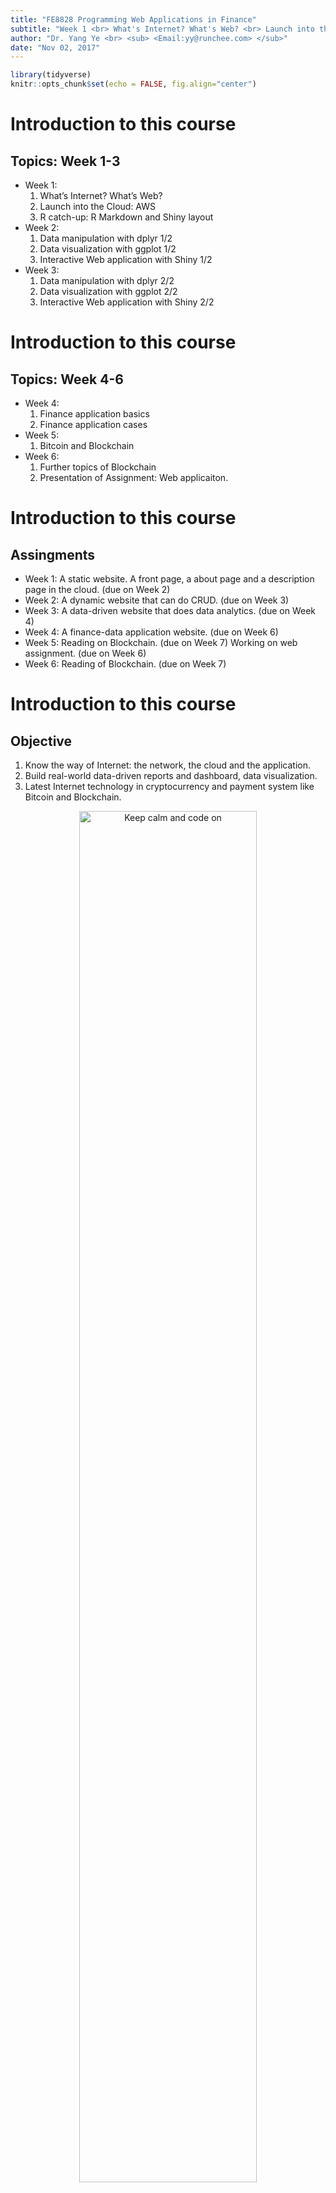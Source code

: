 ```yaml
---
title: "FE8828 Programming Web Applications in Finance"
subtitle: "Week 1 <br> What's Internet? What's Web? <br> Launch into the Cloud <br> Catch-up with R"
author: "Dr. Yang Ye <br> <sub> <Email:yy@runchee.com> </sub>"
date: "Nov 02, 2017"
---
```


```r
library(tidyverse)
knitr::opts_chunk$set(echo = FALSE, fig.align="center")
```

# Introduction to this course

## Topics: Week 1-3

- Week 1:
    #. What's Internet? What's Web?
    #. Launch into the Cloud: AWS
    #. R catch-up: R Markdown and Shiny layout
- Week 2:
    #. Data manipulation with dplyr 1/2
    #. Data visualization with ggplot 1/2
    #. Interactive Web application with Shiny 1/2
- Week 3:
    #. Data manipulation with dplyr 2/2
    #. Data visualization with ggplot 2/2
    #. Interactive Web application with Shiny 2/2

# Introduction to this course

## Topics: Week 4-6

- Week 4:
    #. Finance application basics
    #. Finance application cases
- Week 5:
    #. Bitcoin and Blockchain
- Week 6:
    #. Further topics of Blockchain
    #. Presentation of Assignment: Web applicaiton.

# Introduction to this course
## Assingments

- Week 1: A static website. A front page, a about page and a description page in the cloud. (due on Week 2)
- Week 2: A dynamic website that can do CRUD. (due on Week 3)
- Week 3: A data-driven website that does data analytics.  (due on Week 4)
- Week 4: A finance-data application website. (due on Week 6)
- Week 5: Reading on Blockchain. (due on Week 7) Working on web assignment. (due on Week 6)
- Week 6: Reading of Blockchain. (due on Week 7)

# Introduction to this course
## Objective
1. Know the way of Internet: the network, the cloud and the application. 
2. Build real-world data-driven reports and dashboard, data visualization.
3. Latest Internet technology in cryptocurrency and payment system like Bitcoin and Blockchain.

<center>![](imgs/keep-calm-code-on.jpg "Keep calm and code on"){width=75%}</center>



# Lecture 01: What's Internet? What's Web?

#
<center>![](imgs/Internet_map_1024.jpg "Internet"){width=75%}</center>

# Introduction

    A network is to connet the dots.

<center>![](imgs/dot-to-dot-connect-the-dots.jpg "Connect the dots"){width=75%}</center>

    Internet is a super network of the world.

<center>![](imgs/network_connect_dots.jpg "Connect the dots"){width=75%}</center>

# What happens to a computer network?

We need to talk to each other.

Layout: Star v.s. inter-connected.

* In a fully inter-connected network, 

1. Information turns to Packet

<center>![](imgs/tcp_header.gif "Network packet"){width=75%}</center>

2. Protocol designs the packet
TCP/IP Protocol - Internet protocol suite

<center>![](imgs/tcp-ip.png "TCP/IP"){width=75%}</center>

Why the Internet succeeded?

What does TCP/IP gives?

The Defense Advanced Research Projects Agency (DARPA), the research branch of the U.S. Department of Defense, created the TCP/IP model in the 1970s for use in ARPANET, a wide area network that preceded the internet.

Four layer approach:
<center>![](imgs/640px-UDP_encapsulation.svg.png "TCP/IP"){width=75%}</center>

3. Infrastructure is to route the packets to the destination.

<center>![](imgs/wireshark-packets.jpg "Wireshark capture of the network"){width=75%}</center>

Locally efficient but not very smart. Tries to be very smart.
leaves space for improvement. Every equipment manufacturer can improve.
Scalable.

# Layered structure:

Low level address

What happens after the cable is plugged in?
<center>![](imgs/cables-plug.jpg "Plug into the network"){width=75%}</center>

* Every network device has a hardware address
* 
When a computer connects to the network, the DHCP client, generally a component of the operating system sends out a DHCP request and recieves an offer from a DHCP server. The offer generally contains:

An IP Address
A subnet mask for that IP address

A gateway that should be used for off-network requests (like those going via the internet)
One or more DNS server addresses so the computer knows where to send DNS requests.
Connecting to a Router

When you plug your computer into a router or associate your wireless adapter with an access point, the computer will usually receive a DHCP response directly from the router, which may itself have requested an IP from the ISP for the interface the modem uses. it will then route traffic from the computer via it's interface connected to the modem where appropriate.

# Image of network plug/wireless network/fibre/underwater fiber.

# DHCP/DNS/Gateway
Home networking guide.

# HTTP(S) protocols

# HTML and WWW

_www._ used be a popular prefix to the website. E.g. www.yahoo.com. Together with _ftp._, _gopher._. It means the domain is serving different services. www for Web, ftp for FTP, gopher for Gopher (you don't what it is).
However, that era is gone. Now it is abbreviated, google.com, facebook.com, uber.com. Not www.....

XML grew out of the document markup world. 

# URL




3.	Development Tools

4.	Amazon Web Services:
4.1.	How to setup S3 for storage, EC2 for virtual machine, Route 53 for DNS.
Reading: TBC
Assignment:
+ Setup a website with AWS.
+ Write a markdown document and publish it website.
+ Use JavaScript to manipulate web page parts

Use programming language to process and present data	Know how to program R and JavaScript for data-driven interactive applications

+ Logic thinking of data processing technical.
+ Clarity in data visualization
+ Dealing the complexity of handling user-interaction.


# Lecture 02: AWS

AWS ways of signing up
* Sign-up with an AWS acccount
* Sign-up AWS Educate acccount
* Apply credit from AWS Educate
* Claim credit from AWS

1. With their own AWS account
Students will need to either create a new AWS account or use one that they've already created. Their AWS account needs to be fully activated by completing phone verification steps and adding a valid credit card. They will need to select the AWS Account option and enter their 12 digit AWS Account ID number when they apply to AWS Educate.
Upon approval, they will be sent a Welcome email with a credit code and important information about their AWS Educate benefits. They can redeem the credit code from the Welcome email to their AWS account. Once the credit has been redeemed to their AWS account, it will automatically be applied to any charges incurred by eligible services they launch as part of your course instructions, until the credit balance has been exhausted or expires. Students will receive a renewal code every 12 months that they are eligible for the program; they will not need to reapply.

2. AWS Educate Starter Account:
A valid credit card is not required for this option. The Starter Account is created for the student and managed by a 3rd party, qwikLABS. The credit is included on the Starter account, and the account will shut down automatically once the credit balance has been exhausted.
Upon approval, students will be sent a Welcome email with a link to set up their password and a second link to bookmark for future logins. Once logged in, they will need to follow the steps in the Starter Account Overview [attached to this case] to access their Starter account and use AWS resources.

Disclaimer:
1. I am not working for Amazon and I don't get paid by this.
2. I am not owning Amazon shares directly and indirectly.
3. I don't plan to long AMZN during the course of this course.
4. I will do a demo for Google Cloud.

Use FBI....
Warning:
You may be charged for using AWS EC2.
Free Tier applies to t1.micro.

# Lecture 03: R catch-up and Markdown, RMarkdown

2.	Languages
2.1.	HTML/CSS
2.2.	JavaScript
2.3.	Markdown: the language for static and interactive documents.
2.4.	R refresh

## R catch-up

## R Markdown

HTML is a markup language. It means it "adds" something to the text to decorate it. 

> markup
/ˈmɑːkʌp/
noun
> 1. the amount added to the cost price of goods to cover overheads and profit.
> "a mark-up of 50 per cent"
> 2. the process or result of correcting text in preparation for printing.

Markdown is a language is that it adds minimal to the text to decorate it.
> A Markdown-formatted document should be publishable as-is, as plain text, without looking like it's been marked up with tags or formatting instructions. - John Gruber

# Markdown
## Header

    # Header1
    ## Header2
    ### Header3

## Block quote

    > /ˈmɑːkʌp/
    > noun
    > > 1. the amount added to the cost price of goods to cover overheads and profit.
    > > "a mark-up of 50 per cent"
    > > 2. the process or result of correcting text in preparation for printing.

## Line blocks

|
|
|

    | a
    | b
    | c


## List

Lists
Bullet lists

* First paragraph.

Continued.

* Second paragraph. With a code block, which must be indented
eight spaces:

    { code }


    * First paragraph.

        Continued.

    * Second paragraph. With a code block, which must be indented
        eight spaces:

        { code }

# Multi-level lists

* fruits
    + apples
        - macintosh
        - red delicious
    + pears
    + peaches
* vegetables
    + broccoli
    + chard

# Ordered Lists

    #.
    #.


# Horizontal rules

    ---------------

---------------
---------------

# Tables

  Right     Left     Center     Default
-------     ------ ----------   -------
     12     12        12            12
    123     123       123          123
      1     1          1             1


# Inline formatting

Emphasis
To emphasize some text, surround it with *s or _, like this:

This text is _emphasized with underscores_, and this
is *emphasized with asterisks*.
Double * or _ produces strong emphasis:

This is **strong emphasis** and __with underscores__.
A * or _ character surrounded by spaces, or backslash-escaped, will not trigger emphasis:

This is * not emphasized *, and \*neither is this\*.
Extension: intraword_underscores

Because _ is sometimes used inside words and identifiers, pandoc does not interpret a _ surrounded by alphanumeric characters as an emphasis marker. If you want to emphasize just part of a word, use *:

feas*ible*, not feas*able*.
Strikeout
Extension: strikeout

To strikeout a section of text with a horizontal line, begin and end it with ~~. Thus, for example,

This ~~is deleted text.~~
Superscripts and subscripts
Extension: superscript, subscript

Superscripts may be written by surrounding the superscripted text by ^ characters; subscripts may be written by surrounding the subscripted text by ~ characters. Thus, for example,

H~2~O is a liquid.  2^10^ is 1024.
If the superscripted or subscripted text contains spaces, these spaces must be escaped with backslashes. (This is to prevent accidental superscripting and subscripting through the ordinary use of ~ and ^.) Thus, if you want the letter P with ‘a cat’ in subscripts, use P~a\ cat~, not P~a cat~.

Verbatim
To make a short span of text verbatim, put it inside backticks:

What is the difference between `>>=` and `>>`?
If the verbatim text includes a backtick, use double backticks:

Here is a literal backtick `` ` ``.

# Links

Markdown allows links to be specified in several ways.

Automatic links
If you enclose a URL or email address in pointy brackets, it will become a link:

<http://google.com>
<sam@green.eggs.ham>
Inline links
An inline link consists of the link text in square brackets, followed by the URL in parentheses. (Optionally, the URL can be followed by a link title, in quotes.)

This is an [inline link](/url), and here's [one with
a title](http://fsf.org "click here for a good time!").

# images

A link immediately preceded by a ! will be treated as an image. The link text will be used as the image’s alt text:

    ![la lune](lalune.jpg "Voyage to the moon")

    ![movie reel]

    [movie reel]: movie.gif

An image occurring by itself in a paragraph will be rendered as a figure with a caption.4 (In LaTeX, a figure environment will be used; in HTML, the image will be placed in a div with class figure, together with a caption in a p with class caption.) The image’s alt text will be used as the caption.

    ![This is the caption](/url/of/image.png)

# Verbatim (Code) block

    if (a > 3) {
      moveShip(5 * gravity, DOWN);
    }

## Code block for R Markdown
R Markdown is a extension to Markdown that you can execute code among the code. (Not only R, but Python, etc.)
If you name the file as .Rmd and _knit_ in R Studio.

    ```r
    ```
The name is optional; if included, each code chunk needs a distinct name.
It’s usually best to give each code chunk a name.

The advantage of giving each chunk a name is that it will be easier to understand where to look for errors, should they occur.
Also, any figures that are created will be given names based on the name of the code chunk that produced them.

# chunk options

    ```r
    a <- runif(100, 0, 1)
    ```

    ```r
    plot(a)
    ```

+ _echo_ is to decide whether to display code, default is FALSE.
+ _result_ is to decide whether to display result, default is show, set to "hide" to hide.
+ _include_ is to hide both code and result, default is FALSE.

# R: basic data types
Vector
c(1, 3)

rep(100, 10)

matrix(10, 10, 10)

runif(10, mean = 10, sd = 3)

# Date
as.Date("2017-11-03")
as.Date("2017-11-03", format = "%Y-%m-%d")
as.Date("2017-Nov-03", format = "%Y-%b-%d")
as.Date("03Nov2017", format = "%d%b%Y")
format(Sys.Date(), format = "%Y/%m%d")

# Time
format(Sys.time(), format = "%H%M")
format(Sys.time(), format = "%H:%M:%S")

# List

a <- list(a = 3, b = 4)
a$a
a$b

List is R's map and object.
list[]: gives back a list
list[[]]: gives back a value

list$a => list[[]]

list[number] => item by ordera[2]

    a <- list()
    a["orange"] <- 3
    a["banana"] <- 4

    sum <- 3
    sapply(1:length(a), function(x) {
      key <- names(a[x])
      value <- a[[x]]
      sum + value
    })

    for (i in 1:length(a)) {
      key <- names(a[x])
      value <- a[x]
    }

    purrr::map(a, function(x) x + 4)

add_to_map <- function(map, key, value) {
  if (is.null(a[key])) {
    
  } else {
    a[key] <- value
  }
}

# R: data frame
df <- data.frame(a = 1:10, b = 10:1)
df["a"]: gives a data frame
df[["a"]]: gives value

df$a: gives value,equivalent to df[["a"]]

single number, means column count
df[number]: column

multiple numbers, means co-ordinates in 2-dimensional.
df[1, 1]: give value
df[1, 1, drop = F]: give data frame with names.

When you click the **Knit** button a document will be generated that includes both content as well as the output of any embedded R code chunks within the document.

## Slide with R Output

```r
summary(cars)
a <- filter(cars, speed > 4)
a
```

## Slide with Plot

```r
plot(a)
```

\![picture of spaghetti](images/spaghetti.jpg)

\\[ x = {-b \pm \sqrt{b^2-4ac} \over 2a} \\]
